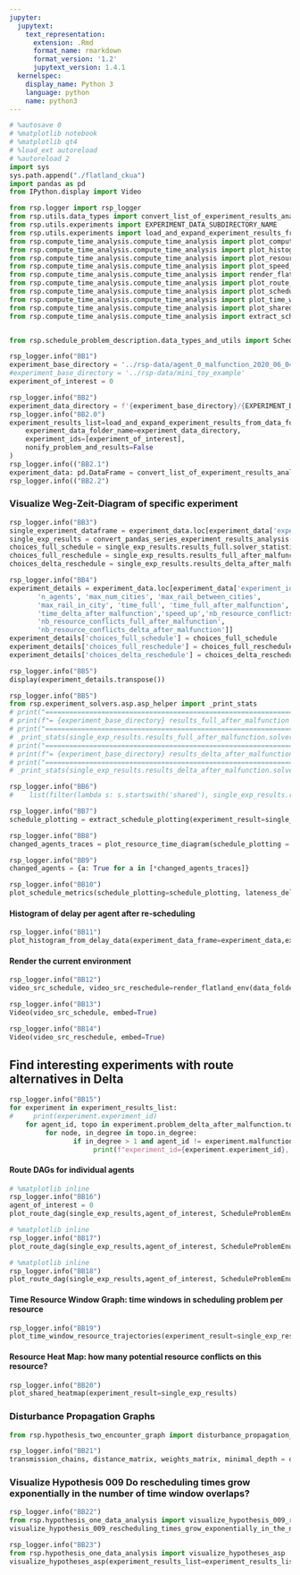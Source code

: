 ```yaml
---
jupyter:
  jupytext:
    text_representation:
      extension: .Rmd
      format_name: rmarkdown
      format_version: '1.2'
      jupytext_version: 1.4.1
  kernelspec:
    display_name: Python 3
    language: python
    name: python3
---
```


```python
# %autosave 0
# %matplotlib notebook
# %matplotlib qt4
# %load_ext autoreload
# %autoreload 2
import sys
sys.path.append("./flatland_ckua")
import pandas as pd
from IPython.display import Video

from rsp.logger import rsp_logger
from rsp.utils.data_types import convert_list_of_experiment_results_analysis_to_data_frame, convert_pandas_series_experiment_results_analysis
from rsp.utils.experiments import EXPERIMENT_DATA_SUBDIRECTORY_NAME
from rsp.utils.experiments import load_and_expand_experiment_results_from_data_folder
from rsp.compute_time_analysis.compute_time_analysis import plot_computational_times
from rsp.compute_time_analysis.compute_time_analysis import plot_histogram_from_delay_data
from rsp.compute_time_analysis.compute_time_analysis import plot_resource_time_diagram
from rsp.compute_time_analysis.compute_time_analysis import plot_speed_up
from rsp.compute_time_analysis.compute_time_analysis import render_flatland_env
from rsp.compute_time_analysis.compute_time_analysis import plot_route_dag
from rsp.compute_time_analysis.compute_time_analysis import plot_schedule_metrics
from rsp.compute_time_analysis.compute_time_analysis import plot_time_window_resource_trajectories
from rsp.compute_time_analysis.compute_time_analysis import plot_shared_heatmap
from rsp.compute_time_analysis.compute_time_analysis import extract_schedule_plotting


from rsp.schedule_problem_description.data_types_and_utils import ScheduleProblemEnum
```

```python
rsp_logger.info("BB1")
experiment_base_directory = '../rsp-data/agent_0_malfunction_2020_06_04T19_17_28/'
#experiment_base_directory = '../rsp-data/mini_toy_example'
experiment_of_interest = 0
```

```python
rsp_logger.info("BB2")
experiment_data_directory = f'{experiment_base_directory}/{EXPERIMENT_DATA_SUBDIRECTORY_NAME}'
rsp_logger.info("BB2.0")
experiment_results_list=load_and_expand_experiment_results_from_data_folder(
    experiment_data_folder_name=experiment_data_directory,
    experiment_ids=[experiment_of_interest],
    nonify_problem_and_results=False
)
rsp_logger.info(("BB2.1")
experiment_data: pd.DataFrame = convert_list_of_experiment_results_analysis_to_data_frame(experiment_results_list)
rsp_logger.info(("BB2.2")
```

### Visualize Weg-Zeit-Diagram of specific experiment

```python
rsp_logger.info("BB3")
single_experiment_dataframe = experiment_data.loc[experiment_data['experiment_id'] == experiment_of_interest].iloc[0]
single_exp_results = convert_pandas_series_experiment_results_analysis(single_experiment_dataframe)
choices_full_schedule = single_exp_results.results_full.solver_statistics["solving"]["solvers"]["choices"]
choices_full_reschedule = single_exp_results.results_full_after_malfunction.solver_statistics["solving"]["solvers"]["choices"]
choices_delta_reschedule = single_exp_results.results_delta_after_malfunction.solver_statistics["solving"]["solvers"]["choices"]
```

```python
rsp_logger.info("BB4")
experiment_details = experiment_data.loc[experiment_data['experiment_id'] == experiment_of_interest,['experiment_id','malfunction','size',
       'n_agents', 'max_num_cities', 'max_rail_between_cities',
       'max_rail_in_city', 'time_full', 'time_full_after_malfunction',
       'time_delta_after_malfunction','speed_up','nb_resource_conflicts_full',
       'nb_resource_conflicts_full_after_malfunction',
       'nb_resource_conflicts_delta_after_malfunction']]
experiment_details['choices_full_schedule'] = choices_full_schedule
experiment_details['choices_full_reschedule'] = choices_full_reschedule
experiment_details['choices_delta_reschedule'] = choices_delta_reschedule

```

```python
rsp_logger.info("BB5")
display(experiment_details.transpose())
```

```python
rsp_logger.info("BB5")
from rsp.experiment_solvers.asp.asp_helper import _print_stats
# print("=================================================================================")
# print(f"= {experiment_base_directory} results_full_after_malfunction ")
# print("=================================================================================")
# _print_stats(single_exp_results.results_full_after_malfunction.solver_statistics)
# print("=================================================================================")
# print(f"= {experiment_base_directory} results_delta_after_malfunction ")
# print("=================================================================================")
# _print_stats(single_exp_results.results_delta_after_malfunction.solver_statistics)
```

```python
rsp_logger.info("BB6")
#    list(filter(lambda s: s.startswith('shared'), single_exp_results.results_full.solver_result))
```

```python
rsp_logger.info("BB7")
schedule_plotting = extract_schedule_plotting(experiment_result=single_exp_results)
```

```python
rsp_logger.info("BB8")
changed_agents_traces = plot_resource_time_diagram(schedule_plotting = schedule_plotting, with_diff=True)
```

```python
rsp_logger.info("BB9")
changed_agents = {a: True for a in [*changed_agents_traces]}
```

```python
rsp_logger.info("BB10")
plot_schedule_metrics(schedule_plotting=schedule_plotting, lateness_delta_after_malfunction=single_exp_results.lateness_delta_after_malfunction)
```

#### Histogram of delay per agent after re-scheduling

```python
rsp_logger.info("BB11")
plot_histogram_from_delay_data(experiment_data_frame=experiment_data,experiment_id = experiment_of_interest)
```

#### Render the current environment

```python
rsp_logger.info("BB12")
video_src_schedule, video_src_reschedule=render_flatland_env(data_folder=experiment_base_directory ,experiment_data_frame=experiment_data,experiment_id = experiment_of_interest)
```

```python
rsp_logger.info("BB13")
Video(video_src_schedule, embed=True)
```

```python
rsp_logger.info("BB14")
Video(video_src_reschedule, embed=True)
```

## Find interesting experiments with route alternatives in Delta

```python
rsp_logger.info("BB15")
for experiment in experiment_results_list:
#     print(experiment.experiment_id)
    for agent_id, topo in experiment.problem_delta_after_malfunction.topo_dict.items():
         for node, in_degree in topo.in_degree:
                if in_degree > 1 and agent_id != experiment.malfunction.agent_id:
                     print(f"experiment_id={experiment.experiment_id}, agent_id={agent_id}, node={node}, in_degree={in_degree}")
```

#### Route DAGs for individual agents

```python
# %matplotlib inline
rsp_logger.info("BB16")
agent_of_interest = 0
plot_route_dag(single_exp_results,agent_of_interest, ScheduleProblemEnum.PROBLEM_SCHEDULE)
```

```python
# %matplotlib inline
rsp_logger.info("BB17")
plot_route_dag(single_exp_results,agent_of_interest, ScheduleProblemEnum.PROBLEM_RSP_FULL)
```

```python
# %matplotlib inline
rsp_logger.info("BB18")
plot_route_dag(single_exp_results,agent_of_interest, ScheduleProblemEnum.PROBLEM_RSP_DELTA)
```

#### Time Resource Window Graph: time windows in scheduling problem per resource

```python
rsp_logger.info("BB19")
plot_time_window_resource_trajectories(experiment_result=single_exp_results,plotting_information=schedule_plotting.plotting_information)
```

#### Resource Heat Map: how many potential resource conflicts on this resource?

```python
rsp_logger.info("BB20")
plot_shared_heatmap(experiment_result=single_exp_results)
```

### Disturbance Propagation Graphs


```python
from rsp.hypothesis_two_encounter_graph import disturbance_propagation_graph_visualization
```

```python
rsp_logger.info("BB21")
transmission_chains, distance_matrix, weights_matrix, minimal_depth = disturbance_propagation_graph_visualization(experiment_result=single_exp_results)
```

### Visualize Hypothesis 009 Do rescheduling  times grow exponentially in the number of time window overlaps?

```python
rsp_logger.info("BB22")
from rsp.hypothesis_one_data_analysis import visualize_hypothesis_009_rescheduling_times_grow_exponentially_in_the_number_of_time_window_overlaps
visualize_hypothesis_009_rescheduling_times_grow_exponentially_in_the_number_of_time_window_overlaps(experiment_results_list=experiment_results_list)

```

```python
rsp_logger.info("BB23")
from rsp.hypothesis_one_data_analysis import visualize_hypotheses_asp
visualize_hypotheses_asp(experiment_results_list=experiment_results_list)

```

```python

```
